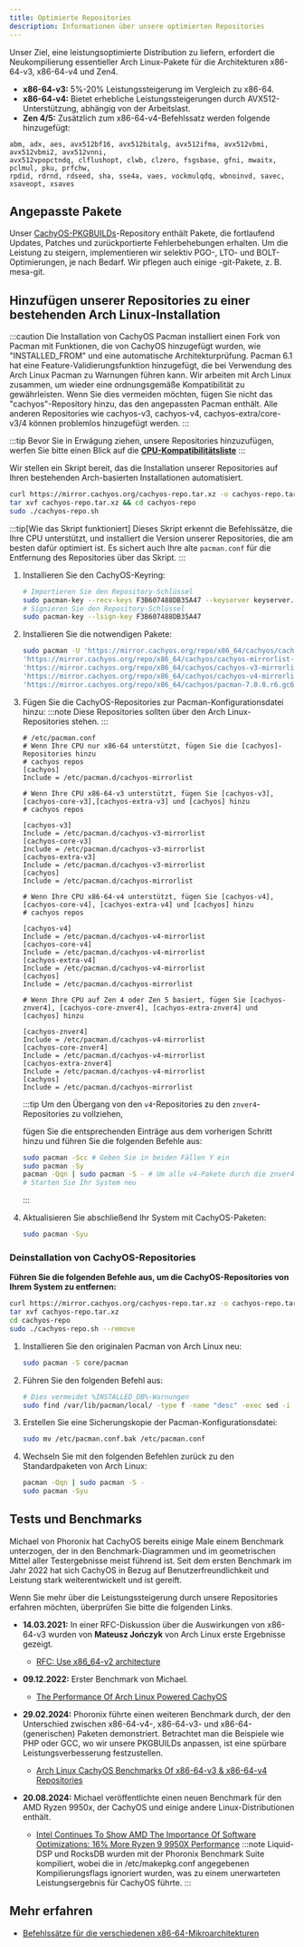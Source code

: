 ```yaml
---
title: Optimierte Repositories
description: Informationen über unsere optimierten Repositories
---
```



Unser Ziel, eine leistungsoptimierte Distribution zu liefern, erfordert die Neukompilierung essentieller Arch Linux-Pakete für die Architekturen x86-64-v3, x86-64-v4
und Zen4.

- **x86-64-v3:** 5%-20% Leistungssteigerung im Vergleich zu x86-64.
- **x86-64-v4:** Bietet erhebliche Leistungssteigerungen durch AVX512-Unterstützung, abhängig von der Arbeitslast.
- **Zen 4/5:** Zusätzlich zum x86-64-v4-Befehlssatz werden folgende hinzugefügt:

```text
abm, adx, aes, avx512bf16, avx512bitalg, avx512ifma, avx512vbmi, avx512vbmi2, avx512vnni,
avx512vpopctndq, clflushopt, clwb, clzero, fsgsbase, gfni, mwaitx, pclmul, pku, prfchw,
rpdid, rdrnd, rdseed, sha, sse4a, vaes, vockmulqdq, wbnoinvd, savec, xsaveopt, xsaves
```

## Angepasste Pakete

Unser [CachyOS-PKGBUILDs](https://github.com/CachyOS/CachyOS-PKGBUILDS)-Repository enthält Pakete, die fortlaufend Updates, Patches und zurückportierte Fehlerbehebungen erhalten.
Um die Leistung zu steigern, implementieren wir selektiv PGO-, LTO- und BOLT-Optimierungen, je nach Bedarf.
Wir pflegen auch einige -git-Pakete, z. B. mesa-git.

## Hinzufügen unserer Repositories zu einer bestehenden Arch Linux-Installation

:::caution
Die Installation von CachyOS Pacman installiert einen Fork von Pacman mit Funktionen, die von CachyOS hinzugefügt wurden, wie "INSTALLED_FROM" und eine automatische Architekturprüfung. Pacman 6.1 hat eine Feature-Validierungsfunktion hinzugefügt, die bei Verwendung des Arch Linux Pacman zu Warnungen führen kann. Wir arbeiten mit Arch Linux zusammen, um wieder eine ordnungsgemäße Kompatibilität zu gewährleisten. Wenn Sie dies vermeiden möchten, fügen Sie nicht das "cachyos"-Repository hinzu, das den angepassten Pacman enthält. Alle anderen Repositories wie cachyos-v3, cachyos-v4, cachyos-extra/core-v3/4 können problemlos hinzugefügt werden.
:::

:::tip
Bevor Sie in Erwägung ziehen, unsere Repositories hinzuzufügen, werfen Sie bitte einen Blick auf die **[CPU-Kompatibilitätsliste](/de/installation/installation_prepare#x86_64-mikroarchitektur-level-unterstützung)**
:::

<Tabs>

<TabItem label='Automatisiert'>

Wir stellen ein Skript bereit, das die Installation unserer Repositories auf Ihren bestehenden Arch-basierten Installationen automatisiert.

```sh
curl https://mirror.cachyos.org/cachyos-repo.tar.xz -o cachyos-repo.tar.xz
tar xvf cachyos-repo.tar.xz && cd cachyos-repo
sudo ./cachyos-repo.sh
```

:::tip[Wie das Skript funktioniert]
Dieses Skript erkennt die Befehlssätze, die Ihre CPU unterstützt, und installiert die Version unserer Repositories, die
am besten dafür optimiert ist. Es sichert auch Ihre alte `pacman.conf` für die Entfernung des Repositories über das Skript.
:::

</TabItem>

<TabItem label='Manuell'>

<Steps>

1. Installieren Sie den CachyOS-Keyring:

   ```sh
   # Importieren Sie den Repository-Schlüssel
   sudo pacman-key --recv-keys F3B607488DB35A47 --keyserver keyserver.ubuntu.com
   # Signieren Sie den Repository-Schlüssel
   sudo pacman-key --lsign-key F3B607488DB35A47
   ```
2. Installieren Sie die notwendigen Pakete:

   ```sh
   sudo pacman -U 'https://mirror.cachyos.org/repo/x86_64/cachyos/cachyos-keyring-20240331-1-any.pkg.tar.zst' \
   'https://mirror.cachyos.org/repo/x86_64/cachyos/cachyos-mirrorlist-22-1-any.pkg.tar.zst' \
   'https://mirror.cachyos.org/repo/x86_64/cachyos/cachyos-v3-mirrorlist-22-1-any.pkg.tar.zst' \
   'https://mirror.cachyos.org/repo/x86_64/cachyos/cachyos-v4-mirrorlist-22-1-any.pkg.tar.zst' \
   'https://mirror.cachyos.org/repo/x86_64/cachyos/pacman-7.0.0.r6.gc685ae6-5-x86_64.pkg.tar.zst'
   ```
3. Fügen Sie die CachyOS-Repositories zur Pacman-Konfigurationsdatei hinzu:
   :::note
   Diese Repositories sollten über den Arch Linux-Repositories stehen.
   :::

   ```shell
   # /etc/pacman.conf
   # Wenn Ihre CPU nur x86-64 unterstützt, fügen Sie die [cachyos]-Repositories hinzu
   # cachyos repos
   [cachyos]
   Include = /etc/pacman.d/cachyos-mirrorlist

   # Wenn Ihre CPU x86-64-v3 unterstützt, fügen Sie [cachyos-v3],[cachyos-core-v3],[cachyos-extra-v3] und [cachyos] hinzu
   # cachyos repos

   [cachyos-v3]
   Include = /etc/pacman.d/cachyos-v3-mirrorlist
   [cachyos-core-v3]
   Include = /etc/pacman.d/cachyos-v3-mirrorlist
   [cachyos-extra-v3]
   Include = /etc/pacman.d/cachyos-v3-mirrorlist
   [cachyos]
   Include = /etc/pacman.d/cachyos-mirrorlist

   # Wenn Ihre CPU x86-64-v4 unterstützt, fügen Sie [cachyos-v4], [cachyos-core-v4], [cachyos-extra-v4] und [cachyos] hinzu
   # cachyos repos

   [cachyos-v4]
   Include = /etc/pacman.d/cachyos-v4-mirrorlist
   [cachyos-core-v4]
   Include = /etc/pacman.d/cachyos-v4-mirrorlist
   [cachyos-extra-v4]
   Include = /etc/pacman.d/cachyos-v4-mirrorlist
   [cachyos]
   Include = /etc/pacman.d/cachyos-mirrorlist

   # Wenn Ihre CPU auf Zen 4 oder Zen 5 basiert, fügen Sie [cachyos-znver4], [cachyos-core-znver4], [cachyos-extra-znver4] und [cachyos] hinzu

   [cachyos-znver4]
   Include = /etc/pacman.d/cachyos-v4-mirrorlist
   [cachyos-core-znver4]
   Include = /etc/pacman.d/cachyos-v4-mirrorlist
   [cachyos-extra-znver4]
   Include = /etc/pacman.d/cachyos-v4-mirrorlist
   [cachyos]
   Include = /etc/pacman.d/cachyos-mirrorlist
   ```
      :::tip
   Um den Übergang von den `v4`-Repositories zu den `znver4`-Repositories zu vollziehen,

   fügen Sie die entsprechenden Einträge aus dem vorherigen Schritt hinzu und führen Sie die folgenden Befehle aus:
    ```sh
    sudo pacman -Scc # Geben Sie in beiden Fällen Y ein
    sudo pacman -Sy
    pacman -Qqn | sudo pacman -S - # Um alle v4-Pakete durch die znver4-Pakete zu ersetzen
    # Starten Sie Ihr System neu
    ```
   :::

4. Aktualisieren Sie abschließend Ihr System mit CachyOS-Paketen:
   ```sh
   sudo pacman -Syu
   ```

</Steps>

</TabItem>

</Tabs>

### Deinstallation von CachyOS-Repositories

<Tabs>
<TabItem label='Automatisiert'>

**Führen Sie die folgenden Befehle aus, um die CachyOS-Repositories von Ihrem System zu entfernen:**
```sh
curl https://mirror.cachyos.org/cachyos-repo.tar.xz -o cachyos-repo.tar.xz
tar xvf cachyos-repo.tar.xz
cd cachyos-repo
sudo ./cachyos-repo.sh --remove
```

</TabItem>

<TabItem label='Manuell'>

<Steps>

1. Installieren Sie den originalen Pacman von Arch Linux neu:
   ```sh
   sudo pacman -S core/pacman
   ```
2. Führen Sie den folgenden Befehl aus:
   ```sh
   # Dies vermeidet %INSTALLED_DB%-Warnungen
   sudo find /var/lib/pacman/local/ -type f -name "desc" -exec sed -i '/^%INSTALLED_DB%$/,+2d' {} \;
   ```
3. Erstellen Sie eine Sicherungskopie der Pacman-Konfigurationsdatei:
   ```sh
   sudo mv /etc/pacman.conf.bak /etc/pacman.conf
   ```
4. Wechseln Sie mit den folgenden Befehlen zurück zu den Standardpaketen von Arch Linux:
   ```sh
   pacman -Qqn | sudo pacman -S -
   sudo pacman -Syu
   ```
</Steps>

</TabItem>
</Tabs>

## Tests und Benchmarks

Michael von Phoronix hat CachyOS bereits einige Male einem Benchmark unterzogen, der in den Benchmark-Diagrammen und im geometrischen Mittel aller Testergebnisse meist führend ist.
Seit dem ersten Benchmark im Jahr 2022 hat sich CachyOS in Bezug auf Benutzerfreundlichkeit und Leistung stark weiterentwickelt und ist gereift.

Wenn Sie mehr über die Leistungssteigerung durch unsere Repositories erfahren möchten, überprüfen Sie bitte die folgenden Links.

* **14.03.2021:** In einer RFC-Diskussion über die Auswirkungen von x86-64-v3 wurden von **Mateusz Jończyk** von Arch Linux erste Ergebnisse gezeigt.
  * [RFC: Use x86_64-v2 architecture](https://lists.archlinux.org/pipermail/arch-general/2021-March/048739.html)

* **09.12.2022:** Erster Benchmark von Michael.
  * [The Performance Of Arch Linux Powered CachyOS](https://www.phoronix.com/review/cachyos-linux-perf)

* **29.02.2024:** Phoronix führte einen weiteren Benchmark durch, der den Unterschied zwischen x86-64-v4-, x86-64-v3- und x86-64-(generischen) Paketen demonstriert. Betrachtet man die Beispiele wie PHP oder GCC, wo wir unsere PKGBUILDs anpassen, ist eine spürbare Leistungsverbesserung festzustellen.
  * [Arch Linux CachyOS Benchmarks Of x86-64-v3 & x86-64-v4 Repositories](https://www.phoronix.com/review/cachyos-x86-64-v3-v4)

* **20.08.2024:** Michael veröffentlichte einen neuen Benchmark für den AMD Ryzen 9950x, der CachyOS und einige andere Linux-Distributionen enthält.
  * [Intel Continues To Show AMD The Importance Of Software Optimizations: 16% More Ryzen 9 9950X Performance](https://www.phoronix.com/review/linux-os-amd-ryzen9-9950x)
   :::note
   Liquid-DSP und RocksDB wurden mit der Phoronix Benchmark Suite kompiliert, wobei die in /etc/makepkg.conf angegebenen Kompilierungsflags ignoriert wurden, was zu einem unerwarteten Leistungsergebnis für CachyOS führte.
   :::

## Mehr erfahren

- [Befehlssätze für die verschiedenen x86-64-Mikroarchitekturen](https://en.wikipedia.org/wiki/X86-64#Microarchitecture_levels)
